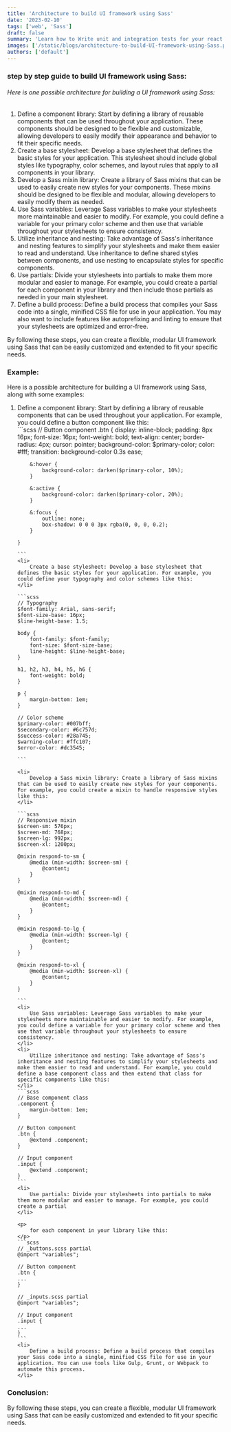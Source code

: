 ```yaml
---
title: 'Architecture to build UI framework using Sass'
date: '2023-02-10'
tags: ['web', 'Sass']
draft: false
summary: 'Learn how to Write unit and integration tests for your react component'
images: ['/static/blogs/architecture-to-build-UI-framework-using-Sass.png']
authors: ['default']
---
```


### step by step guide to build UI framework using Sass:

<h6>
  Here is one possible architecture for building a UI framework using Sass:
</h6>

<ol>
  <li>
    Define a component library: Start by defining a library of reusable
    components that can be used throughout your application. These components
    should be designed to be flexible and customizable, allowing developers to
    easily modify their appearance and behavior to fit their specific needs.
  </li>
  <li>
    Create a base stylesheet: Develop a base stylesheet that defines the basic
    styles for your application. This stylesheet should include global styles
    like typography, color schemes, and layout rules that apply to all
    components in your library.
  </li>
  <li>
    Develop a Sass mixin library: Create a library of Sass mixins that can be
    used to easily create new styles for your components. These mixins should be
    designed to be flexible and modular, allowing developers to easily modify
    them as needed.
  </li>
  <li>
    Use Sass variables: Leverage Sass variables to make your stylesheets more
    maintainable and easier to modify. For example, you could define a variable
    for your primary color scheme and then use that variable throughout your
    stylesheets to ensure consistency.
  </li>
  <li>
    Utilize inheritance and nesting: Take advantage of Sass's inheritance and
    nesting features to simplify your stylesheets and make them easier to read
    and understand. Use inheritance to define shared styles between components,
    and use nesting to encapsulate styles for specific components.
  </li>
  <li>
    Use partials: Divide your stylesheets into partials to make them more
    modular and easier to manage. For example, you could create a partial for
    each component in your library and then include those partials as needed in
    your main stylesheet.
  </li>
  <li>
    Define a build process: Define a build process that compiles your Sass code
    into a single, minified CSS file for use in your application. You may also
    want to include features like autoprefixing and linting to ensure that your
    stylesheets are optimized and error-free.
  </li>
</ol>

<p>
  By following these steps, you can create a flexible, modular UI framework
  using Sass that can be easily customized and extended to fit your specific
  needs.
</p>

### Example:

<p>
  Here is a possible architecture for building a UI framework using Sass, along
  with some examples:
</p>

<ol>
    <li>
        Define a component library: Start by defining a library of reusable
        components that can be used throughout your application. For example, you
        could define a button component like this:
    </li>
    ```scss
    // Button component
    .btn {
        display: inline-block;
        padding: 8px 16px;
        font-size: 16px;
        font-weight: bold;
        text-align: center;
        border-radius: 4px;
        cursor: pointer;
        background-color: $primary-color;
        color: #fff;
        transition: background-color 0.3s ease;
    
        &:hover {
            background-color: darken($primary-color, 10%);
        }
        
        &:active {
            background-color: darken($primary-color, 20%);
        }
        
        &:focus {
            outline: none;
            box-shadow: 0 0 0 3px rgba(0, 0, 0, 0.2);
        }

    }

    ```
    <li>
        Create a base stylesheet: Develop a base stylesheet that defines the basic styles for your application. For example, you could define your typography and color schemes like this:
    </li>

    ```scss
    // Typography
    $font-family: Arial, sans-serif;
    $font-size-base: 16px;
    $line-height-base: 1.5;

    body {
        font-family: $font-family;
        font-size: $font-size-base;
        line-height: $line-height-base;
    }

    h1, h2, h3, h4, h5, h6 {
        font-weight: bold;
    }

    p {
        margin-bottom: 1em;
    }

    // Color scheme
    $primary-color: #007bff;
    $secondary-color: #6c757d;
    $success-color: #28a745;
    $warning-color: #ffc107;
    $error-color: #dc3545;

    ```

    <li>
        Develop a Sass mixin library: Create a library of Sass mixins that can be used to easily create new styles for your components. For example, you could create a mixin to handle responsive styles like this:
    </li>

    ```scss
    // Responsive mixin
    $screen-sm: 576px;
    $screen-md: 768px;
    $screen-lg: 992px;
    $screen-xl: 1200px;

    @mixin respond-to-sm {
        @media (min-width: $screen-sm) {
            @content;
        }
    }

    @mixin respond-to-md {
        @media (min-width: $screen-md) {
            @content;
        }
    }

    @mixin respond-to-lg {
        @media (min-width: $screen-lg) {
            @content;
        }
    }

    @mixin respond-to-xl {
        @media (min-width: $screen-xl) {
            @content;
        }
    }

    ```
    <li>
        Use Sass variables: Leverage Sass variables to make your stylesheets more maintainable and easier to modify. For example, you could define a variable for your primary color scheme and then use that variable throughout your stylesheets to ensure consistency.
    </li>
    <li>
        Utilize inheritance and nesting: Take advantage of Sass's inheritance and nesting features to simplify your stylesheets and make them easier to read and understand. For example, you could define a base component class and then extend that class for specific components like this:
    </li>
    ```scss
    // Base component class
    .component {
        margin-bottom: 1em;
    }

    // Button component
    .btn {
        @extend .component;
    }

    // Input component
    .input {
        @extend .component;
    }
    ```
    <li>
        Use partials: Divide your stylesheets into partials to make them more modular and easier to manage. For example, you could create a partial
    </li>

    <p>
        for each component in your library like this:
    </p>
    ```scss
    // _buttons.scss partial
    @import "variables";

    // Button component
    .btn {
    ...
    }

    // _inputs.scss partial
    @import "variables";

    // Input component
    .input {
    ...
    }
    ```
    <li>
        Define a build process: Define a build process that compiles your Sass code into a single, minified CSS file for use in your application. You can use tools like Gulp, Grunt, or Webpack to automate this process.
    </li>

</ol>

### Conclusion:

<p>
  By following these steps, you can create a flexible, modular UI framework
  using Sass that can be easily customized and extended to fit your specific
  needs.
</p>
